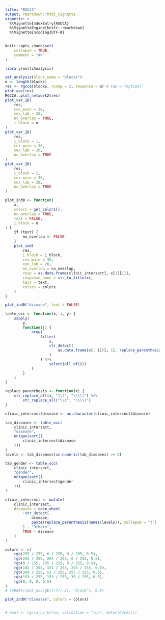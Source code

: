 ```yaml
---
title: "RGCCA"
output: rmarkdown::html_vignette
vignette: >
  %\VignetteIndexEntry{RGCCA}
  %\VignetteEngine{knitr::rmarkdown}
  %\VignetteEncoding{UTF-8}
---
```


```r
knitr::opts_chunk$set(
    collapse = TRUE,
    comment = "#>"
)
```

```r
library(multiAnalysis)
```
```r
set_analysis(block_name = "blocks")
n <- length(blocks)
res <- rgcca(blocks, ncomp = 2, response = n) # tau = "optimal"
plot_ave(res)
RGCCA::plot_network2(res)
plot_var_2D(
    res,
    cex_main = 30,
    cex_lab = 20,
    no_overlap = TRUE,
    i_block = n
)
plot_var_2D(
    res,
    i_block = 1,
    cex_main = 30,
    cex_lab = 20,
    no_overlap = TRUE
)
plot_var_2D(
    res,
    i_block = 2,
    cex_main = 30,
    cex_lab = 20,
    no_overlap = TRUE
)

plot_ind0 <- function(
    x,
    colors = get_colors(),
    no_overlap = TRUE,
    text = FALSE,
    i_block = n
) {
    if (text) {
        no_overlap <- FALSE
    }
    plot_ind(
        res,
        i_block = i_block,
        cex_main = 30,
        cex_lab = 20,
        no_overlap = no_overlap,
        resp = as.data.frame(clinic_intersect[, x])[[1]],
        response_name = str_to_title(x),
        text = text,
        colors = colors
    )
}

plot_ind0("disease", text = FALSE)

table_occ <- function(x, i, y) {
    sapply(
        y,
        function(j) {
            nrow(
                filter(
                    x,
                    str_detect(
                        as.data.frame(x[, i])[, 1], replace_parenthesis(j)
                    )
                ) %>%
                    select(all_of(i))
            )
        }
    )
}

replace_parenthesis <- function(x) {
    str_replace_all(x, "\\(", "\\\\(") %>%
        str_replace_all("\\)", "\\\\)")
}

clinic_intersect$disease <- as.character(clinic_intersect$disease)

tab_diseases <- table_occ(
    clinic_intersect,
    "disease",
    unique(sort((
        clinic_intersect$disease
    )))
)
levels <- tab_diseases[as.numeric(tab_diseases) >= 5]

tab_gender <- table_occ(
    clinic_intersect,
    "gender",
    unique(sort((
        clinic_intersect$gender
    )))
)

clinic_intersect <- mutate(
    clinic_intersect,
    diseases = case_when(
        !str_detect(
            disease,
            paste(replace_parenthesis(names(levels)), collapse = "|")
        ) ~ "Others",
        TRUE ~ disease
    )
)

colors <- c(
    rgb(255 / 255, 0 / 255, 0 / 255, 0.5),
    rgb(255 / 255, 204 / 255, 0 / 255, 0.5),
    rgb(0 / 255, 255 / 255, 0 / 255, 0.5),
    rgb(102 / 255, 153 / 255, 255 / 255, 0.5),
    rgb(204 / 255, 51 / 255, 255 / 255, 0.5),
    rgb(153 / 255, 153 / 255, 30 / 255, 0.5),
    rgb(0, 0, 0, 0.5)
)
# toRGB(c(pal_ucscgb()(7)[-2], "black"), 0.5)

plot_ind0("diseases", colors = colors)


# eval <- rgcca_cv_k(res, validation = "loo", detectCores())
```

